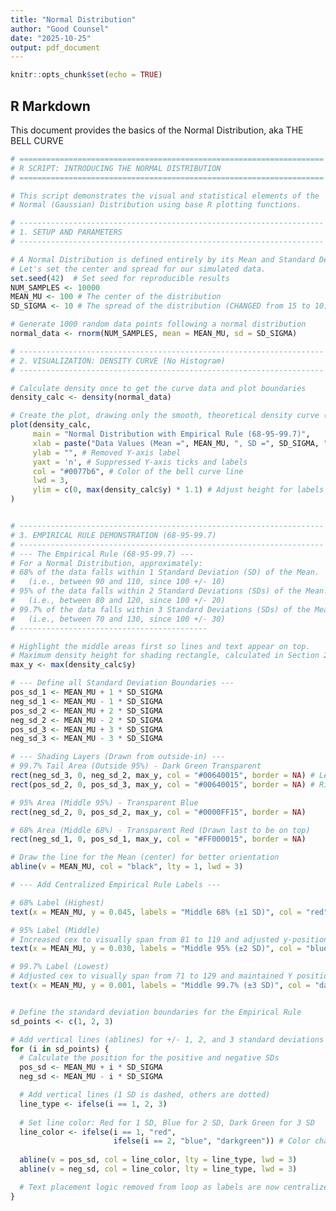 ---
title: "Normal Distribution"
author: "Good Counsel"
date: "2025-10-25"
output: pdf_document
---

```{r setup, include=FALSE}
knitr::opts_chunk$set(echo = TRUE)
```

## R Markdown

This document provides the basics of the Normal Distribution, aka THE BELL CURVE

```{r cars}
# ====================================================================
# R SCRIPT: INTRODUCING THE NORMAL DISTRIBUTION
# ====================================================================

# This script demonstrates the visual and statistical elements of the
# Normal (Gaussian) Distribution using base R plotting functions.

# --------------------------------------------------------------------
# 1. SETUP AND PARAMETERS
# --------------------------------------------------------------------

# A Normal Distribution is defined entirely by its Mean and Standard Deviation.
# Let's set the center and spread for our simulated data.
set.seed(42)  # Set seed for reproducible results
NUM_SAMPLES <- 10000
MEAN_MU <- 100 # The center of the distribution
SD_SIGMA <- 10 # The spread of the distribution (CHANGED from 15 to 10)

# Generate 1000 random data points following a normal distribution
normal_data <- rnorm(NUM_SAMPLES, mean = MEAN_MU, sd = SD_SIGMA)

# --------------------------------------------------------------------
# 2. VISUALIZATION: DENSITY CURVE (No Histogram)
# --------------------------------------------------------------------

# Calculate density once to get the curve data and plot boundaries
density_calc <- density(normal_data)

# Create the plot, drawing only the smooth, theoretical density curve (the "bell curve").
plot(density_calc,
     main = "Normal Distribution with Empirical Rule (68-95-99.7)",
     xlab = paste("Data Values (Mean =", MEAN_MU, ", SD =", SD_SIGMA, ")"),
     ylab = "", # Removed Y-axis label
     yaxt = 'n', # Suppressed Y-axis ticks and labels
     col = "#0077b6", # Color of the bell curve line
     lwd = 3,
     ylim = c(0, max(density_calc$y) * 1.1) # Adjust height for labels
)


# --------------------------------------------------------------------
# 3. EMPIRICAL RULE DEMONSTRATION (68-95-99.7)
# --------------------------------------------------------------------
# --- The Empirical Rule (68-95-99.7) ---
# For a Normal Distribution, approximately:
# 68% of the data falls within 1 Standard Deviation (SD) of the Mean.
#   (i.e., between 90 and 110, since 100 +/- 10)
# 95% of the data falls within 2 Standard Deviations (SDs) of the Mean.
#   (i.e., between 80 and 120, since 100 +/- 20)
# 99.7% of the data falls within 3 Standard Deviations (SDs) of the Mean.
#   (i.e., between 70 and 130, since 100 +/- 30)
# ------------------------------------------

# Highlight the middle areas first so lines and text appear on top.
# Maximum density height for shading rectangle, calculated in Section 2.
max_y <- max(density_calc$y)

# --- Define all Standard Deviation Boundaries ---
pos_sd_1 <- MEAN_MU + 1 * SD_SIGMA
neg_sd_1 <- MEAN_MU - 1 * SD_SIGMA
pos_sd_2 <- MEAN_MU + 2 * SD_SIGMA
neg_sd_2 <- MEAN_MU - 2 * SD_SIGMA
pos_sd_3 <- MEAN_MU + 3 * SD_SIGMA
neg_sd_3 <- MEAN_MU - 3 * SD_SIGMA

# --- Shading Layers (Drawn from outside-in) ---
# 99.7% Tail Area (Outside 95%) - Dark Green Transparent
rect(neg_sd_3, 0, neg_sd_2, max_y, col = "#00640015", border = NA) # Left Tail (-3 to -2 SD)
rect(pos_sd_2, 0, pos_sd_3, max_y, col = "#00640015", border = NA) # Right Tail (+2 to +3 SD)

# 95% Area (Middle 95%) - Transparent Blue
rect(neg_sd_2, 0, pos_sd_2, max_y, col = "#0000FF15", border = NA)

# 68% Area (Middle 68%) - Transparent Red (Drawn last to be on top)
rect(neg_sd_1, 0, pos_sd_1, max_y, col = "#FF000015", border = NA)

# Draw the line for the Mean (center) for better orientation
abline(v = MEAN_MU, col = "black", lty = 1, lwd = 3)

# --- Add Centralized Empirical Rule Labels ---

# 68% Label (Highest)
text(x = MEAN_MU, y = 0.045, labels = "Middle 68% (±1 SD)", col = "red", font = 2, cex = 1) 

# 95% Label (Middle)
# Increased cex to visually span from 81 to 119 and adjusted y-position for clearance.
text(x = MEAN_MU, y = 0.030, labels = "Middle 95% (±2 SD)", col = "blue", font = 2, cex = 1.8) 

# 99.7% Label (Lowest)
# Adjusted cex to visually span from 71 to 129 and maintained Y position.
text(x = MEAN_MU, y = 0.001, labels = "Middle 99.7% (±3 SD)", col = "darkgreen", font = 2, cex = 2.4) 


# Define the standard deviation boundaries for the Empirical Rule
sd_points <- c(1, 2, 3)

# Add vertical lines (ablines) for +/- 1, 2, and 3 standard deviations (SDs)
for (i in sd_points) {
  # Calculate the position for the positive and negative SDs
  pos_sd <- MEAN_MU + i * SD_SIGMA
  neg_sd <- MEAN_MU - i * SD_SIGMA

  # Add vertical lines (1 SD is dashed, others are dotted)
  line_type <- ifelse(i == 1, 2, 3)
  
  # Set line color: Red for 1 SD, Blue for 2 SD, Dark Green for 3 SD
  line_color <- ifelse(i == 1, "red", 
                       ifelse(i == 2, "blue", "darkgreen")) # Color changed here
  
  abline(v = pos_sd, col = line_color, lty = line_type, lwd = 3)
  abline(v = neg_sd, col = line_color, lty = line_type, lwd = 3)

  # Text placement logic removed from loop as labels are now centralized above the curve.
}


```



```{r pressure, echo=FALSE}

```


